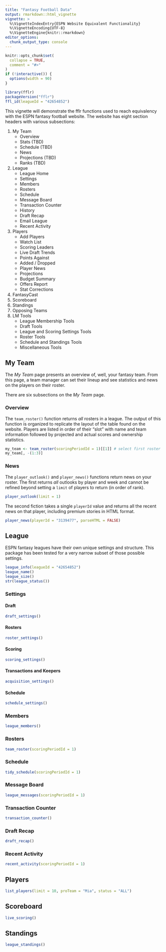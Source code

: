 ```yaml
---
title: "Fantasy Football Data"
output: rmarkdown::html_vignette
vignette: >
  %\VignetteIndexEntry{ESPN Website Equivalent Functionality}
  %\VignetteEncoding{UTF-8}
  %\VignetteEngine{knitr::rmarkdown}
editor_options: 
  chunk_output_type: console
---
```


```r
knitr::opts_chunk$set(
  collapse = TRUE,
  comment = "#>"
)
if (!interactive()) {
  options(width = 90)
}
```

```r
library(fflr)
packageVersion("fflr")
ffl_id(leagueId = "42654852")
```

This vignette will demonstrate the fflr functions used to reach equivalency
with the ESPN fantasy football website. The website has eight section headers
with various subsections:

1. My Team
    * Overview
    * Stats (TBD)
    * Schedule (TBD)
    * News
    * Projections (TBD)
    * Ranks (TBD)
2. League
    * League Home
    * Settings
    * Members
    * Rosters
    * Schedule
    * Message Board
    * Transaction Counter
    * History
    * Draft Recap
    * Email League
    * Recent Activity
3. Players
    * Add Players
    * Watch List
    * Scoring Leaders
    * Live Draft Trends
    * Points Against
    * Added / Dropped
    * Player News
    * Projections
    * Budget Summary
    * Offers Report
    * Stat Corrections
4. FantasyCast
5. Scoreboard
6. Standings
7. Opposing Teams
8. LM Tools
    * League Membership Tools
    * Draft Tools
    * League and Scoring Settings Tools
    * Roster Tools
    * Schedule and Standings Tools
    * Miscellaneous Tools

## My Team

The _My Team_ page presents an overview of, well, your fantasy team. From this
page, a team manager can set their lineup and see statistics and news on the
players on their roster.

There are six subsections on the _My Team_ page.

### Overview

The `team_roster()` function returns _all_ rosters in a league. The output of
this function is organized to replicate the layout of the table found on the
website. Players are listed in order of their "slot" with name and team 
information followed by projected and actual scores and ownership statistics.

```r
my_team <- team_roster(scoringPeriodId = 1)[[1]] # select first roster
my_team[, -(1:3)]
```

### News

The `player_outlook()` and `player_news()` functions return news on your roster.
The first returns _all_ outlooks by player and week and cannot be refined beyond
setting a `limit` of players to return (in order of rank).

```r
player_outlook(limit = 1)
```

The second fiction takes a single `playerId` value and returns all the recent
news on that player, including premium stories in HTML format.

```r
player_news(playerId = "3139477", parseHTML = FALSE)
```

## League

ESPN fantasy leagues have their own unique settings and structure. This package
has been tested for a very narrow subset of those possible settings.

```r
league_info(leagueId = "42654852")
league_name()
league_size()
str(league_status())
```

### Settings

#### Draft

```r
draft_settings()
```

#### Rosters

```r
roster_settings()
```

#### Scoring

```r
scoring_settings()
```

#### Transactions and Keepers

```r
acquisition_settings()
```

#### Schedule

```r
schedule_settings()
```

### Members

```r
league_members()
```

### Rosters

```r
team_roster(scoringPeriodId = 1)
```

### Schedule

```r
tidy_schedule(scoringPeriodId = 1)
```

### Message Board

```r
league_messages(scoringPeriodId = 1)
```

### Transaction Counter

```r
transaction_counter()
```

### Draft Recap

```r
draft_recap()
```

### Recent Activity

```r
recent_activity(scoringPeriodId = 1)
```

## Players

```r
list_players(limit = 10, proTeam = "Mia", status = "ALL")
```

## Scoreboard

```r
live_scoring()
```

## Standings

```r
league_standings()
```
